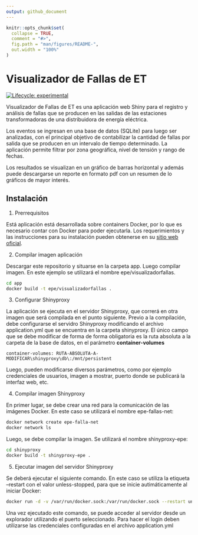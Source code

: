 ```yaml
---
output: github_document
---
```


<!-- README.md is generated from README.Rmd. Please edit that file -->

```r
knitr::opts_chunk$set(
  collapse = TRUE,
  comment = "#>",
  fig.path = "man/figures/README-",
  out.width = "100%"
)
```

# Visualizador de Fallas de ET

<!-- badges: start -->
[![Lifecycle: experimental](https://img.shields.io/badge/lifecycle-experimental-orange.svg)](https://lifecycle.r-lib.org/articles/stages.html#experimental)
<!-- badges: end -->

Visualizador de Fallas de ET es una aplicación web Shiny para el registro y análisis de fallas que se producen en las salidas de las estaciones transformadoras de una distribuidora de energía eléctrica.

Los eventos se ingresan en una base de datos (SQLite) para luego ser analizadas, con el principal objetivo de contabilizar la cantidad de fallas por salida que se producen en un intervalo de tiempo determinado. La aplicación permite filtrar por zona geográfica, nivel de tensión y rango de fechas.

Los resultados se visualizan en un gráfico de barras horizontal y además puede descargarse un reporte en formato pdf con un resumen de lo gráficos de mayor interés.

## Instalación

1. Prerrequisitos

Está aplicación está desarrollada sobre containers Docker, por lo que es necesario contar con Docker para poder ejecutarla. Los requerimientos y las instrucciones para su instalación pueden obtenerse en su [sitio web oficial](https://docs.docker.com/).


2. Compilar imagen aplicación

Descargar este repositorio y situarse en la carpeta app. Luego compilar imagen. En este ejemplo se utilizará el nombre epe/visualizadorfallas.

```bash
cd app
docker build -t epe/visualizadorfallas .
```

3. Configurar Shinyproxy

La aplicación se ejecuta en el servidor Shinyproxy, que correrá en otra imagen que será compilada en el punto siguiente. Previo a la compilación, debe configurarse el servidro Shinyproxy modificando el archivo application.yml que se encuentra en la carpeta shinyproxy. El único campo que se debe modificar de forma de forma obligatoria es la ruta absoluta a la carpeta de la base de datos, en el parámetro **container-volumes**

```
container-volumes: RUTA-ABSOLUTA-A-MODIFICAR\shinyproxy\db\:/mnt/persistent
```

Luego, pueden modificarse diversos parámetros, como por ejemplo credenciales de usuarios, imagen a mostrar, puerto donde se publicará la interfaz web, etc.

4. Compilar imagen Shinyproxy

En primer lugar, se debe crear una red para la comunicación de las imágenes Docker. En este caso se utilizará el nombre epe-fallas-net:

```bash
docker network create epe-falla-net
docker network ls
```

Luego, se debe compilar la imagen. Se utilizará el nombre shinyproxy-epe:

```bash
cd shinyproxy
docker build -t shinyproxy-epe .
```

5. Ejecutar imagen del servidor Shinyproxy

Se deberá ejecutar el siguiente comando. En este caso se utiliza la etiqueta --restart con el valor unless-stopped, para que se inicie autimáticamente al iniciar Docker:

```bash
docker run -d -v /var/run/docker.sock:/var/run/docker.sock --restart unless-stopped --net epe-fallas-net -p 8080:8080 shinyproxy-epe
```

Una vez ejecutado este comando, se puede acceder al servidor desde un explorador utilizando el puerto seleccionado. Para hacer el login deben utilizarse las credenciales configuradas en el archivo application.yml

